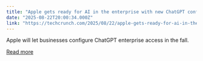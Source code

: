 ```yaml
---
title: "Apple gets ready for AI in the enterprise with new ChatGPT configuration options"
date: "2025-08-22T20:00:34.000Z"
link: "https://techcrunch.com/2025/08/22/apple-gets-ready-for-ai-in-the-enterprise-with-new-chatgpt-configuration-options/"
---
```


Apple will let businesses configure ChatGPT enterprise access in the fall. 

[Read more](https://techcrunch.com/2025/08/22/apple-gets-ready-for-ai-in-the-enterprise-with-new-chatgpt-configuration-options/)
